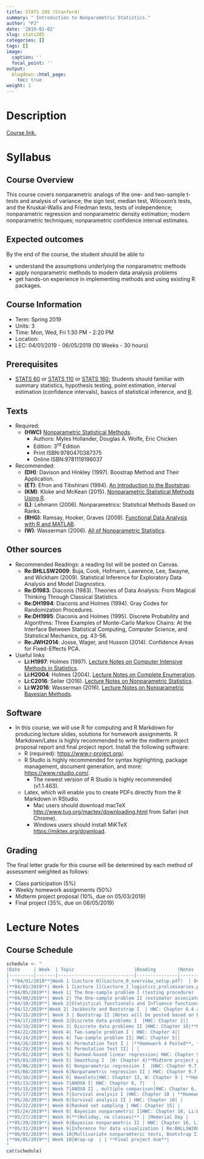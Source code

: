 ```yaml
---
title: STATS 205 (Stanford)
summary: " Introduction to Nonparametric Statistics."
author: "PJ"
date: '2019-01-02'
slug: stats205
categories: []
tags: []
image:
  caption: ''
  focal_point: ''
output:
  blogdown::html_page:
    toc: true
weight: 1
---
```


# Description

[Course link.](https://explorecourses.stanford.edu/search?q=STATS+205%3a+Introduction+to+Nonparametric+Statistics&view=catalog&filter-coursestatus-Active=on&academicYear=20182019)

 

# Syllabus

##  Course Overview

This course covers nonparametric analogs of the one- and two-sample t-tests and analysis of variance; the sign test, median test, Wilcoxon's tests, and the Kruskal-Wallis and Friedman tests, tests of independence; nonparametric regression and nonparametric density estimation; modern nonparametric techniques; nonparametric confidence interval estimates.

## Expected outcomes

By the end of the course, the student should be able to 

- understand the assumptions underlying the nonparametric methods
- apply nonparametric methods to modern data analysis problems
- get hands-on experience in implementing methods and using existing R packages.

##  Course Information

- Term: Spring 2019
- Units: 3
- Time: Mon, Wed, Fri 1:30 PM - 2:20 PM
- Location: 
- LEC: 04/01/2019 - 06/05/2019 (10 Weeks - 30 hours)

## Prerequisites
- [STATS 60](https://explorecourses.stanford.edu/search?view=catalog&filter-coursestatus-Active=on&page=0&catalog=&academicYear=20182019&q=STATS+60%3A+Introduction+to+Statistical+Methods%3A+Precalculus+&collapse=) or [STATS 110](https://explorecourses.stanford.edu/search?view=catalog&filter-coursestatus-Active=on&page=0&catalog=&academicYear=20182019&q=STATS+110%3A+Statistical+Methods+in+Engineering+and+the+Physical+Sciences&collapse=) or [STATS 160](https://explorecourses.stanford.edu/search?view=catalog&filter-coursestatus-Active=on&page=0&catalog=&academicYear=20182019&q=STATS+160%3A+Introduction+to+Statistical+Methods%3A+Precalculus+&collapse=); Students should familiar with summary statistics, hypothesis testing, point estimation, interval estimation (confidence intervals), basics of statistical inference, and [R](https://cran.r-project.org/).


##  Texts
- Required:
    - **(HWC)** [Nonparametric Statistical Methods](https://searchworks.stanford.edu/view/10356739).
        - Authors: Myles Hollander, Douglas A. Wolfe, Eric Chicken
        - Edition: $3^{rd}$ Edition
        - Print ISBN:9780470387375 
        - Online ISBN:9781119196037

- Recommended: 
    - **(DH)**: Davison and Hinkley (1997). Boostrap Method and Their Application.
    <!-- - **(EH)**: Efron and Hastie (2016). Computer Age Statistical Inference: Algorithms, Evidence, and Data Science. -->
    - **(ET)**: Efron and Tibshirani (1994). [An Introduction to the Bootstrap](https://searchworks.stanford.edu/view/9980237).
    - **(KM)**: Kloke and McKean (2015). [Nonparametric Statistical Methods Using R](https://searchworks.stanford.edu/view/10718635).
    - **(L)**: Lehmann (2006). Nonparametrics: Statistical Methods Based on Ranks.
    - **(RHG)**: Ramsay, Hooker, Graves (2009). [Functional Data Analysis with R and MATLAB](https://searchworks.stanford.edu/view/9109922).
    - **(W)**: Wasserman (2006). [All of Nonparametric Statistics](https://searchworks.stanford.edu/view/6263491).
    

##  Other sources
- Recommended Readings: a reading list will be posted on Canvas.
    - **Re:BHLLSW2009**: Buja, Cook, Hofmann, Lawrence, Lee, Swayne, and Wickham (2009). Statistical Inference for Exploratory Data Analysis and Model Diagnostics.
    - **Re:D1983**: Diaconis (1983). Theories of Data Analysis: From Magical Thinking Through Classical Statistics.
    - **Re:DH1994**: Diaconis and Holmes (1994). Gray Codes for Randomization Procedures.
    - **Re:DH1995**: Diaconis and Holmes (1995). Discrete Probability and Algorithms: Three Examples of Monte-Carlo Markov Chains: At the Interface Between Statistical Computing, Computer Science, and Statistical Mechanics, pg. 43-56.
    - **Re:JWH2014**: Josse, Wager, and Husson (2014). Confidence Areas for Fixed-Effects PCA.
    
- Useful links
    - **Li:H1997**: Holmes (1997). [Lecture Notes on Computer Intensive Methods in Statistics](http://statweb.stanford.edu/~susan/courses/b494/node3.html#SECTION00390000000000000000).
    - **Li:H2004**: Holmes (2004). [Lecture Notes on Complete Enumeration](http://statweb.stanford.edu/~susan/courses/s208/node40.html).
    - **Li:C2016**: Seiler (2016). [Lecture Notes on Nonparametric Statistics](http://christofseiler.github.io/stats205/).
    - **Li:W2016**: Wasserman (2016). [Lecture Notes on Nonparametric Bayesian Methods](http://www.stat.cmu.edu/~larry/=sml/nonparbayes.pdf).
    
##  Software
- In this course, we will use R for computing and R Markdown for producing lecture slides, solutions for homework assignments. R Markdown/Latex is highly recommended to write the midterm project proposal report and final project report. Install the following software:
    - R (required): [https://www.r-project.org/](https://www.r-project.org/).
    - R Studio is highly recommended for syntax highlighting, package management, document generation, and more: [https://www.rstudio.com/](https://www.rstudio.com/).
        - The newest version of R Studio is highly recommended (v1.1.463).
    - Latex, which will enable you to create PDFs directly from the R Markdown in RStudio.
        - Mac users should download macTeX [http://www.tug.org/mactex/downloading.html](http://www.tug.org/mactex/downloading.html) from Safari (not Chrome).
        - Windows users should install MiKTeX [https://miktex.org/download](https://miktex.org/download).

##  Grading
The final letter grade for this course will be determined by each method of assessment weighted as follows:

- Class participation (5%)
- Weekly homework assignments (50%)
- Midterm project proposal (10%, due on 05/03/2019)
- Final project (35%, due on 06/05/2019)

#  Lecture Notes

## Course Schedule

```r
schedule <- "
|Date     | Week  | Topic                      |Reading        |Notes     |
|---------|-------|----------------------------|---------------|----------|
| **04/01/2019**|Week 1 [Lecture 0](Lecture_0_overview_setup.pdf)  | Overview of current research in nonparametric and adequate initiation to R and R Markdown| [ASA Nonparametric statistics section news](https://community.amstat.org/nonparametricstatisticssection/news) gives an overview of some current research topics; install [R](https://www.r-project.org/); install [RStudio](https://www.rstudio.com/products/rstudio/); [TryR](http://tryr.codeschool.com/), [R Markdown webinar](https://www.rstudio.com/resources/videos/r-markdown-eight-ways/), [R Markdown](https://rmarkdown.rstudio.com/) provide adequate initiation to R and R Markdown.| |
|**04/03/2019**| Week 1 [Lecture 1](Lecture_1_logistics_preliminaries.pdf)| Logistics and Preliminaries | Syllabus, HWC: Chapter  1||
|**04/05/2019**| Week 1| The One-sample problem I (testing procedure) | HWC: Chapter 3.4-3.6, 3.8, 3.1-3.3, 3.7|**Homework 1 posted**|
|**04/08/2019**| Week 2| The One-sample problem II (estimator associated with the statistic, confidence interval, example) | HWC: Chapter 3.4-3.6, 3.8, 3.1-3.3, 3.7||
|**04/10/2019**| Week 2|Statistical functionals and Influence functions| Notes will be posted on W: Chapter 2, ET: Chapter 4, 5, 21.3||
|**04/12/2019**|Week 2| Jackknife and Bootstrap I  | HWC: Chapter 8.4 and notes will be posted based on W: Chapter 3, DH, ET: Chapter 6, 11|**Homework 2 Posted**, **Homework 1 Due**|
|**04/15/2019**| Week 3 | Bootstrap II |Notes will be posted based on ET: Chapter 23, Re:DH1994, Re:DH1995 ||
|**04/17/2019**| Week 3|Discrete data problems I  |HWC: Chapter 2||
|**04/19/2019**| Week 3| Discrete data problems II |HWC: Chapter 10|**Homework 3 Posted**, **Homework 2 Due**|
|**04/22/2019**| Week 4| Two-sample problem I | HWC: Chapter 4||
|**04/24/2019**| Week 4| Two-sample problem II| HWC: Chapter 5||
|**04/26/2019**| Week 4| Permutation Test I | |**Homework 4 Posted**, **Homework 3 Due**|
|**04/29/2019**| Week 5| Permutation Test II| | |
|**05/01/2019**| Week 5| Ranked-based linear regression| HWC: Chapter 9| 
|**05/03/2019**| Week 5| Smoothing I  |W: Chapter 4|**Midterm project proposal due** |
|**05/06/2019**| Week 6| Nonparametric regression I  |HWC: Chapter 9.7, 14, W: Chapter 5  | |
|**05/08/2019**| Week 6|Nonparametric regression II | HWC: Chapter 9.7, 14, W: Chapter 5 | |    
|**05/10/2019**| Week 6| Wavelets|HWC: Chapter 13, W: Chapter 9 | **Homework 5 Posted**, **Homework 4 Due**|
|**05/13/2019**| Week 7|ANOVA I| HWC: Chapter 6, 7|   |
|**05/15/2019**| Week 7|ANOVA II , multiple comparison|HWC: Chapter 6, 7 | | 
|**05/17/2019**| Week 7|Survival analysis I |HWC: Chapter 10 | **Homework 6 Posted**, **Homework 5 Due**| 
|**05/20/2019**| Week 8|Survival analysis II | HWC: Chapter 10| | 
|**05/22/2019**| Week 8|Ranked set sampling | HWC: Chapter 15| |
|**05/24/2019**| Week 8| Bayesian nonparametric I|HWC: Chapter 16, Li:W2016 |**Homework 7 Posted**, **Homework 6 Due** |
|**05/27/2019**| Week 9|**(Holiday, no classes)** | |Memorial Day |
|**05/29/2019**| Week 9|Bayesian nonparametric II | HWC: Chapter 16, Li:W2016 | | 
|**05/31/2019**| Week 9|Inference for data visualization | Re:BHLLSW2009, Re:D1983, Re:JWH2014|**Homework 7 Due** (no late submission allowed, End-Quarter Period starts) |
|**06/03/2019**| Week 10|Multivariate nonparamteric tests, Bootstrap III |ET: Chapter 12, 14| |
|**06/05/2019**| Week 10|Wrap-up  | | **Final project due**|
"
cat(schedule)
```





